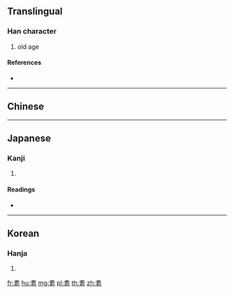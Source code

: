 {{character info/new}}
{{also|耇}}
==Translingual==

===Han character===
{{Han char|rn=125|rad=老|as=05|sn=11|four=|canj=JPPR}}

# old age

====References====
* {{Han ref|kx=0961.080|dkj=28857|dj=1409.100|hdz=42781.090|uh=8008|ud=32776}}

----

==Chinese==
{{zh-see|耇|v}}

----

==Japanese==

===Kanji===
{{ja-kanji|grade=|rs=老05}}

# {{defn|lang=ja|sort=老05}}

====Readings====
* {{ja-readings|on=[[こう]] (kō), [[く]] (ku)|kun=[[おいる]] (oiru)|nanori=}}

----

==Korean==

===Hanja===
{{ko-hanja|hangeul=구|eumhun=|rv=gu|mr=ku|y=kwu}}

# {{defn|lang=ko|sort=老05}}

[[fr:耈]]
[[hu:耈]]
[[mg:耈]]
[[pl:耈]]
[[th:耈]]
[[zh:耈]]